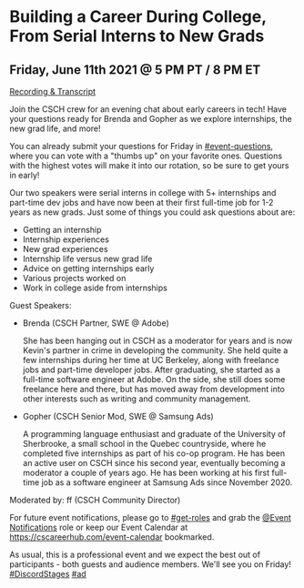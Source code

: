 
<MdLayout title="Building a Career During College, From Serial Interns to New Grads">

# Building a Career During College, From Serial Interns to New Grads

## Friday, June 11th 2021 @ 5 PM PT / 8 PM ET

[Recording & Transcript](/blog/csch-college-career)

Join the CSCH crew for an evening chat about early careers in tech! Have your questions ready for Brenda and Gopher as we explore internships, the new grad life, and more!

You can already submit your questions for Friday in [#event-questions](https://discord.com/channels/334891772696330241/849380416036143195), where you can vote with a "thumbs up" on your favorite ones. Questions with the highest votes will make it into our rotation, so be sure to get yours in early!

Our two speakers were serial interns in college with 5+ internships and part-time dev jobs and have now been at their first full-time job for 1-2 years as new grads. Just some of things you could ask questions about are:

- Getting an internship
- Internship experiences
- New grad experiences
- Internship life versus new grad life
- Advice on getting internships early
- Various projects worked on
- Work in college aside from internships

Guest Speakers:

- Brenda (CSCH Partner, SWE @ Adobe)

  She has been hanging out in CSCH as a moderator for years and is now Kevin's partner in crime in developing the community. She held quite a few internships during her time at UC Berkeley, along with freelance jobs and part-time developer jobs. After graduating, she started as a full-time software engineer at Adobe. On the side, she still does some freelance here and there, but has moved away from development into other interests such as writing and community management.

- Gopher (CSCH Senior Mod, SWE @ Samsung Ads)

  A programming language enthusiast and graduate of the University of Sherbrooke, a small school in the Quebec countryside, where he completed five internships as part of his co-op program. He has been an active user on CSCH since his second year, eventually becoming a moderator a couple of years ago. He has been working at his first full-time job as a software engineer at Samsung Ads since November 2020.

Moderated by: ff (CSCH Community Director)

For future event notifications, please go to [#get-roles](https://discord.com/channels/334891772696330241/524775879126155294) and grab the [@Event Notifications](https://discord.gg/cscareerhub) role or keep our Event Calendar at https://cscareerhub.com/event-calendar bookmarked.

As usual, this is a professional event and we expect the best out of participants - both guests and audience members. We'll see you on Friday! [#DiscordStages](https://discord.gg/cscareerhub) [#ad](https://discord.gg/cscareerhub)

</MdLayout>
